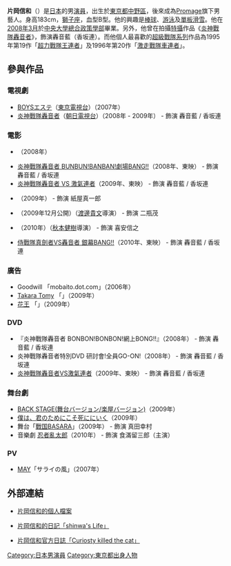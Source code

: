 {{Japanese|japanese=片岡 信和|kana=かたおか しんわ|romaji=Kataoka Shinwa}}
'''片岡信和'''（{{bd|1985年|7月30日|}}）是[[日本|日本]]的男[[演員|演員]]，出生於[[東京都|東京都]][[中野區|中野區]]，後來成為[[Promage|Promage]]旗下男藝人。身高183cm，[[獅子座|獅子座]]，血型B型。他的興趣是[[棒球|棒球]]、[[游泳|游泳]]及[[單板滑雪|單板滑雪]]。他在[[2008年3月|2008年3月]]於[[中央大學|中央大學]][[總合政策學部|總合政策學部]]畢業。另外，他曾在拍攝[[特攝|特攝]]作品《[[炎神戰隊轟音者|炎神戰隊轟音者]]》，飾演轟音藍（香坂連）。而他個人最喜歡的[[超級戰隊系列|超級戰隊系列]]作品為1995年第19作「[[超力戰隊王連者|超力戰隊王連者]]」及1996年第20作「[[激走戰隊車連者|激走戰隊車連者]]」。

== 參與作品 ==
=== 電視劇 ===
* [[BOYSエステ|BOYSエステ]]（[[東京電視台|東京電視台]]）（2007年）
* [[炎神戰隊轟音者|炎神戰隊轟音者]]（[[朝日電視台|朝日電視台]]）（2008年 - 2009年） - 飾演 轟音藍 / 香坂連

=== 電影 ===
* {{lang|ja|[[受験のシンデレラ|受験のシンデレラ]]}}（2008年）
* [[炎神戰隊轟音者_BUNBUN!BANBAN!劇場BANG!!|炎神戰隊轟音者 BUNBUN!BANBAN!劇場BANG!!]]（2008年、東映） - 飾演 轟音藍 / 香坂連
* [[炎神戰隊轟音者_VS_激氣連者|炎神戰隊轟音者 VS 激氣連者]]（2009年、東映） - 飾演 轟音藍 / 香坂連
* {{lang|ja|[[学校裏サイト|学校裏サイト]]}}（2009年） - 飾演 紙屋真一郎
* {{lang|ja|[[Slackers|スラッカーズ 傷だらけの友情]]}}（2009年12月公開）（[[渡邊貴文|渡邊貴文]]導演） - 飾演 二瓶茂
* {{lang|ja|[[煙をめぐる冒険|煙をめぐる冒険]]}}（2010年）（[[秋本健樹|秋本健樹]]導演） - 飾演 喜安信之
* [[侍戰隊真劍者VS轟音者_銀幕BANG!!|侍戰隊真劍者VS轟音者 銀幕BANG!!]]（2010年、東映） - 飾演 轟音藍 / 香坂連

=== 廣告 ===
* Goodwill 「mobaito.dot.com」（2006年）
* [[Takara_Tomy|Takara Tomy]] 「{{lang|ja|[[黒ひげ危機一発#黒ひげ危機100発|黒ひげ危機百発]]}}」（2009年）
* [[花王|花王]] 「{{lang|ja|サクセス 薬用シェービングジェル}}」（2009年）

=== DVD ===
*『炎神戰隊轟音者 BONBON!BONBON!網上BONG!!』（2008年） - 飾演 轟音藍 / 香坂連
* 炎神戰隊轟音者特別DVD 研討會!全員GO-ON!（2008年） - 飾演 轟音藍 / 香坂連
* [[炎神戰隊轟音者VS激氣連者|炎神戰隊轟音者VS激氣連者]]（2009年、東映） - 飾演 轟音藍 / 香坂連

=== 舞台劇 ===
* [[BACK_STAGE(舞台バージョン/楽屋バージョン)|BACK STAGE(舞台バージョン/楽屋バージョン)]]（2009年）
* [[僕は、君のためにこそ死ににいく|僕は、君のためにこそ死ににいく]]（2009年）
* 舞台「[[戰国BASARA|戰国BASARA]]」（2009年） - 飾演 真田幸村
* 音樂劇 [[忍者亂太郎|忍者亂太郎]]（2010年） - 飾演 食滿留三郎（主演）

=== PV ===
* [[MAY_(歌手)|MAY]]「サライの風」（2007年）

== 外部連結 ==
* {{ja}} [https://web.archive.org/web/20080120113318/http://www.promage.co.jp/kataoka.htm 片岡信和的個人檔案]
* {{ja}} [https://web.archive.org/web/20081203234053/http://www.promage.co.jp/shinwa-diary.htm 片岡信和的日記「shinwa's Life」]
* {{ja}} [http://ameblo.jp/shinwakataoka/ 片岡信和官方日誌「Curiosty killed the cat」] {{Wayback|url=http://ameblo.jp/shinwakataoka/ |date=20081217121924 }}

{{start box}}
{{succession box|[[高木萬平|高木萬平]]<br />（[[獸拳戰隊激氣連者|獸拳戰隊激氣連者]]）|[[相葉弘樹|相葉弘樹]]<br />（[[侍戰隊真劍者|侍戰隊真劍者]]）|日本[[超級戰隊系列|超級戰隊系列]]藍色戰士演員<br />[[炎神戰隊轟音者|炎神戰隊轟音者]]|2008年2月17日-2009年2月8日}}
{{end box}}
{{超級戰隊系列歷代藍衣戰士主演演員}}
{{DEFAULTSORT:Kataoka Shinwa}}
[[Category:日本男演員|Category:日本男演員]]
[[Category:東京都出身人物|Category:東京都出身人物]]